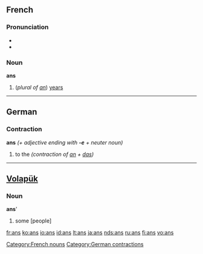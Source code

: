 ==French==

===Pronunciation===
*{{IPA|/ɑ̃/}}
*{{SAMPA|/A~/}}

===Noun===
'''ans''' {{m|p}}

# (''plural of [[an#French|an]]'') [[years]]

[[Category:French nouns]]

----

==German==

===Contraction===
'''ans''' ''(+ adjective ending with '''-e''' + neuter noun)''

# to the ''(contraction of [[an#German|an]] + [[das#German|das]])''

[[Category:German contractions]]

----

==[[Volapük]]==

===Noun===
'''ans''''

# some [people]

[[fr:ans]]
[[ko:ans]]
[[io:ans]]
[[id:ans]]
[[lt:ans]]
[[ja:ans]]
[[nds:ans]]
[[ru:ans]]
[[fi:ans]]
[[vo:ans]]